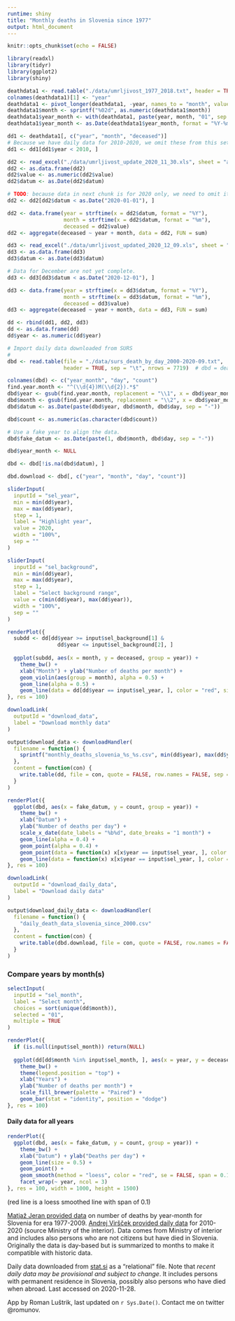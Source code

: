 ```yaml
---
runtime: shiny
title: "Monthly deaths in Slovenia since 1977"
output: html_document
---
```


```r
knitr::opts_chunk$set(echo = FALSE)

library(readxl)
library(tidyr)
library(ggplot2)
library(shiny)
```

```r
deathdata1 <- read.table("./data/umrljivost_1977_2018.txt", header = TRUE, sep = "\t", check.names = FALSE)
colnames(deathdata1)[1] <- "year"
deathdata1 <- pivot_longer(deathdata1, -year, names_to = "month", values_to = "deceased")
deathdata1$month <- sprintf("%02d", as.numeric(deathdata1$month))
deathdata1$year_month <- with(deathdata1, paste(year, month, "01", sep = "-"))
deathdata1$year_month <- as.Date(deathdata1$year_month, format = "%Y-%m-%d")

dd1 <- deathdata1[, c("year", "month", "deceased")]
# Because we have daily data for 2010-2020, we omit these from this set.
dd1 <- dd1[dd1$year < 2010, ]
```

```r
dd2 <- read_excel("./data/umrljivost_update_2020_11_30.xls", sheet = "adapted")  # 2010-2020
dd2 <- as.data.frame(dd2)
dd2$value <- as.numeric(dd2$value)
dd2$datum <- as.Date(dd2$datum)

# TODO: because data in next chunk is for 2020 only, we need to omit it here
dd2 <- dd2[dd2$datum < as.Date("2020-01-01"), ]

dd2 <- data.frame(year = strftime(x = dd2$datum, format = "%Y"),
                  month = strftime(x = dd2$datum, format = "%m"),
                  deceased = dd2$value)
dd2 <- aggregate(deceased ~ year + month, data = dd2, FUN = sum)
```

```r
dd3 <- read_excel("./data/umrljivost_updated_2020_12_09.xls", sheet = "adapted")
dd3 <- as.data.frame(dd3)
dd3$datum <- as.Date(dd3$datum)

# Data for December are not yet complete.
dd3 <- dd3[dd3$datum < as.Date("2020-12-01"), ]

dd3 <- data.frame(year = strftime(x = dd3$datum, format = "%Y"),
                  month = strftime(x = dd3$datum, format = "%m"),
                  deceased = dd3$value)
dd3 <- aggregate(deceased ~ year + month, data = dd3, FUN = sum)
```

```r
dd <- rbind(dd1, dd2, dd3)
dd <- as.data.frame(dd)
dd$year <- as.numeric(dd$year)
```

```r
# Import daily data downloaded from SURS
# 
dbd <- read.table(file = "./data/surs_death_by_day_2000-2020-09.txt", 
                  header = TRUE, sep = "\t", nrows = 7719)  # dbd = death by day

colnames(dbd) <- c("year_month", "day", "count")
find.year.month <- "^(\\d{4})M(\\d{2}).*$"
dbd$year <- gsub(find.year.month, replacement = "\\1", x = dbd$year_month)
dbd$month <- gsub(find.year.month, replacement = "\\2", x = dbd$year_month)
dbd$datum <- as.Date(paste(dbd$year, dbd$month, dbd$day, sep = "-"))

dbd$count <- as.numeric(as.character(dbd$count))

# Use a fake year to align the data.
dbd$fake_datum <- as.Date(paste(1, dbd$month, dbd$day, sep = "-"))

dbd$year_month <- NULL

dbd <- dbd[!is.na(dbd$datum), ]

dbd.download <- dbd[, c("year", "month", "day", "count")]
```

```r
sliderInput(
  inputId = "sel_year",
  min = min(dd$year),
  max = max(dd$year),
  step = 1,
  label = "Highlight year",
  value = 2020,
  width = "100%",
  sep = ""
)

sliderInput(
  inputId = "sel_background",
  min = min(dd$year),
  max = max(dd$year),
  step = 1,
  label = "Select background range",
  value = c(min(dd$year), max(dd$year)),
  width = "100%",
  sep = ""
)
```

```r
renderPlot({
  subdd <- dd[dd$year >= input$sel_background[1] & 
                dd$year <= input$sel_background[2], ]
  
  ggplot(subdd, aes(x = month, y = deceased, group = year)) +
    theme_bw() +
    xlab("Month") + ylab("Number of deaths per month") +
    geom_violin(aes(group = month), alpha = 0.5) +
    geom_line(alpha = 0.5) +
    geom_line(data = dd[dd$year == input$sel_year, ], color = "red", size = 1)
}, res = 100)
```

```r
downloadLink(
  outputId = "download_data",
  label = "Download monthly data"
)

output$download_data <- downloadHandler(
  filename = function() {
    sprintf("monthly_deaths_slovenia_%s_%s.csv", min(dd$year), max(dd$year))
  },
  content = function(con) {
    write.table(dd, file = con, quote = FALSE, row.names = FALSE, sep = ",")
  }
)
```

```r
renderPlot({
  ggplot(dbd, aes(x = fake_datum, y = count, group = year)) +
    theme_bw() +
    xlab("Datum") +
    ylab("Number of deaths per day") +
    scale_x_date(date_labels = "%b%d", date_breaks = "1 month") +
    geom_line(alpha = 0.4) +
    geom_point(alpha = 0.4) +
    geom_point(data = function(x) x[x$year == input$sel_year, ], color = "red") +
    geom_line(data = function(x) x[x$year == input$sel_year, ], color = "red")
}, res = 100)
```

```r
downloadLink(
  outputId = "download_daily_data",
  label = "Download daily data"
)

output$download_daily_data <- downloadHandler(
  filename = function() {
    "daily_death_data_slovenia_since_2000.csv"
  },
  content = function(con) {
    write.table(dbd.download, file = con, quote = FALSE, row.names = FALSE, sep = ",")
  }
)
```

### Compare years by month(s)
```r
selectInput(
  inputId = "sel_month",
  label = "Select month",
  choices = sort(unique(dd$month)),
  selected = "01",
  multiple = TRUE
)
```

```r
renderPlot({
  if (is.null(input$sel_month)) return(NULL)
  
  ggplot(dd[dd$month %in% input$sel_month, ], aes(x = year, y = deceased, fill = month)) +
    theme_bw() +
    theme(legend.position = "top") +
    xlab("Years") +
    ylab("Number of deaths per month") +
    scale_fill_brewer(palette = "Paired") +
    geom_bar(stat = "identity", position = "dodge")
}, res = 100)
```

#### Daily data for all years
```r
renderPlot({
  ggplot(dbd, aes(x = fake_datum, y = count, group = year)) +
    theme_bw() +
    xlab("Datum") + ylab("Deaths per day") +
    geom_line(size = 0.5) +
    geom_point() +
    geom_smooth(method = "loess", color = "red", se = FALSE, span = 0.1) +
    facet_wrap(~ year, ncol = 3)
}, res = 100, width = 1000, height = 1500)
```
(red line is a loess smoothed line with span of 0.1)

[Matjaž Jeran provided data](https://sledilnik.slack.com/archives/CV93RSH17/p1587931284356400) on number of deaths by year-month for Slovenia for era 1977-2009. [Andrej Viršček provided daily data](https://sledilnik.slack.com/archives/CV93RSH17/p1588680372152800?thread_ts=1587931284.356400&cid=CV93RSH17) for 2010-2020 (source Ministry of the interior). Data comes from Ministry of interior and includes also persons who are not citizens but have died in Slovenia. Originally the data is day-based but is summarized to months to make it compatible with historic data.

Daily data downloaded from [stat.si](https://pxweb.stat.si/SiStatData/pxweb/sl/Data/-/05L1018S.px) as a "relational" file. Note that _recent daily data may be provisional and subject to change_. It includes persons with permanent residence in Slovenia, possibly also persons who have died when abroad. Last accessed on 2020-11-28.

App by Roman Luštrik, last updated on `r Sys.Date()`. Contact me on twitter @romunov.